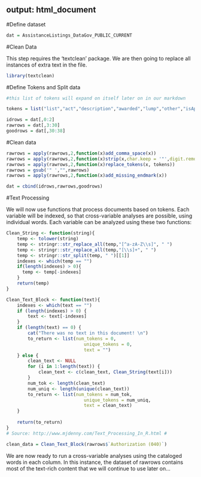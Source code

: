 output: html_document
---

#Define dataset

```{r}
dat = AssistanceListings_DataGov_PUBLIC_CURRENT
```

#Clean Data

This step requires the 'textclean' package.  We are then going to replace all instances of extra text in the file.

```{r}
library(textclean)
```

#Define Tokens and Split data

```{r}

#this list of tokens will expand on itself later on in our markdown

tokens = list("list","act","description","awarded","lump","other","isApplicable")

idrows = dat[,0:2]
rawrows = dat[,3:30]
goodrows = dat[,30:38]
```

#Clean data

```{r}

rawrows = apply(rawrows,2,function(x)add_comma_space(x))
rawrows = apply(rawrows,2,function(x)strip(x,char.keep = '"',digit.remove = FALSE, apostrophe.remove = FALSE, lower.case = FALSE))
rawrows = apply(rawrows,2,function(x)replace_tokens(x, tokens)) 
rawrows = gsub('" ',"",rawrows)
rawrows = apply(rawrows,2,function(x)add_missing_endmark(x))

dat = cbind(idrows,rawrows,goodrows)

```

#Text Processing

We will now use functions that process documents based on tokens. Each variable will be indexed, so that cross-variable analyses are possible, using individual words.  Each variable can be analyzed using these two functions: 

```{r}
Clean_String <- function(string){
    temp <- tolower(string)
    temp <- stringr::str_replace_all(temp,"[^a-zA-Z\\s]", " ")
    temp <- stringr::str_replace_all(temp,"[\\s]+", " ")
    temp <- stringr::str_split(temp, " ")[[1]]
    indexes <- which(temp == "")
    if(length(indexes) > 0){
      temp <- temp[-indexes]
    } 
    return(temp)
}

Clean_Text_Block <- function(text){
    indexes <- which(text == "")
    if (length(indexes) > 0) {
        text <- text[-indexes]
    }
    if (length(text) == 0) {
        cat("There was no text in this document! \n")
        to_return <- list(num_tokens = 0, 
		                     unique_tokens = 0, 
							 text = "")
    } else {
        clean_text <- NULL
        for (i in 1:length(text)) {
            clean_text <- c(clean_text, Clean_String(text[i]))
        }
        num_tok <- length(clean_text)
        num_uniq <- length(unique(clean_text))
        to_return <- list(num_tokens = num_tok, 
		                     unique_tokens = num_uniq, 
							 text = clean_text)
    }
	
    return(to_return)
}
# Source: http://www.mjdenny.com/Text_Processing_In_R.html # 

clean_data = Clean_Text_Block(rawrows$`Authorization (040)`)

```

We are now ready to run a cross-variable analyses using the cataloged words in each column.  In this instance, the dataset of rawrows contains most of the text-rich content that we will continue to use later on...
